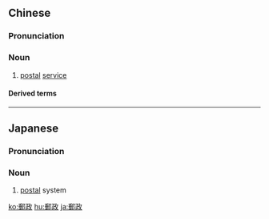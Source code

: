 {{also|邮政}}
==Chinese==
{{zh-forms|s=邮政}}

===Pronunciation===
{{zh-pron
|m=yóuzhèng
|c=jau4 zing3
|mn=iû-chèng
|cat=n
}}

===Noun===
{{zh-noun}}

# [[postal]] [[service]]

====Derived terms====
{{zh-der|郵電|郵政編碼|郵政局|郵政所}}

----

==Japanese==
{{ja-kanjitab|ゆう|せい|yomi=on}}

===Pronunciation===
{{ja-pron|ゆうせい|y=on}}

===Noun===
{{ja-noun|ゆうせい}}

# [[postal]] system

[[ko:郵政]]
[[hu:郵政]]
[[ja:郵政]]